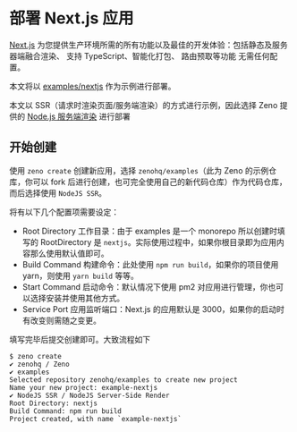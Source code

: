 ---
---

# 部署 Next.js 应用

[Next.js](https://nextjs.org) 为您提供生产环境所需的所有功能以及最佳的开发体验：包括静态及服务器端融合渲染、 支持 TypeScript、智能化打包、 路由预取等功能 无需任何配置。

本文将以 [examples/nextjs](https://github.com/zenohq/examples/tree/main/nextjs) 作为示例进行部署。

本文以 SSR（请求时渲染页面/服务端渲染）的方式进行示例，因此选择 Zeno 提供的 [Node.js 服务端渲染](/docs/framework/node-ssr) 进行部署

## 开始创建

使用 `zeno create` 创建新应用，选择 `zenohq/examples`（此为 Zeno 的示例仓库，你可以 fork 后进行创建，也可完全使用自己的新代码仓库）作为代码仓库，而后选择使用 `NodeJS SSR`。

将有以下几个配置项需要设定：

- Root Directory 工作目录：由于 examples 是一个 monorepo 所以创建时填写的 RootDirectory 是 `nextjs`。实际使用过程中，如果你根目录即为应用内容那么使用默认值即可。
- Build Command 构建命令：此处使用 `npm run build`，如果你的项目使用 yarn，则使用 `yarn build` 等等。
- Start Command 启动命令：默认情况下使用 pm2 对应用进行管理，你也可以选择安装并使用其他方式。
- Service Port 应用监听端口：Next.js 的应用默认是 3000，如果你的启动时有改变则需随之变更。

填写完毕后提交创建即可。大致流程如下


```
$ zeno create
✔ zenohq / Zeno
✔ examples
Selected repository zenohq/examples to create new project
Name your new project: example-nextjs
✔ NodeJS SSR / NodeJS Server-Side Render
Root Directory: nextjs
Build Command: npm run build
Project created, with name `example-nextjs` 
```